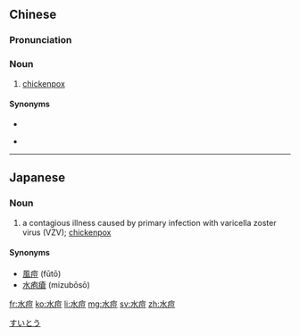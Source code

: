 ==Chinese==
{{zh-forms}}

===Pronunciation===
{{zh-pron
|m=shuǐdòu
|c=seoi2 dou6-2
|mn=chúi-tāu
|cat=n
}}

===Noun===
{{zh-noun}}

# [[chickenpox]]

====Synonyms====
* {{zh-l|水花兒}}
* {{qualifier|Min Nan}} {{zh-l|水珠}}

----

==Japanese==
{{ja-kanjitab|水|痘}}

===Noun===
{{ja-noun|すいとう}}
# a contagious illness caused by primary infection with varicella zoster virus (VZV); [[chickenpox]]

====Synonyms====
* [[風痘]] (fūtō)
* [[水疱瘡]] (mizubōsō)

[[Category:ja:Diseases|すいとう]]

[[fr:水痘]]
[[ko:水痘]]
[[li:水痘]]
[[mg:水痘]]
[[sv:水痘]]
[[zh:水痘]]